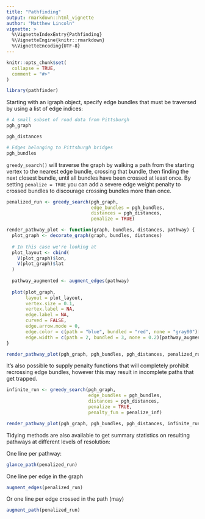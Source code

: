 ```yaml
---
title: "Pathfinding"
output: rmarkdown::html_vignette
author: "Matthew Lincoln"
vignette: >
  %\VignetteIndexEntry{Pathfinding}
  %\VignetteEngine{knitr::rmarkdown}
  %\VignetteEncoding{UTF-8}
---
```


```r
knitr::opts_chunk$set(
  collapse = TRUE,
  comment = "#>"
)
```

```r
library(pathfinder)
```

Starting with an igraph object, specify edge bundles that must be traversed by using a list of edge indices:

```r
# A small subset of road data from Pittsburgh
pgh_graph

pgh_distances

# Edges belonging to Pittsburgh bridges
pgh_bundles
```

`greedy_search()` will traverse the graph by walking a path from the starting vertex to the nearest edge bundle, crossing that bundle, then finding the next closest bundle, until all bundles have been crossed at least once.
By setting `penalize = TRUE` you can add a severe edge weight penalty to crossed bundles to discourage crossing bundles more than once.

```r
penalized_run <- greedy_search(pgh_graph, 
                               edge_bundles = pgh_bundles, 
                               distances = pgh_distances, 
                               penalize = TRUE)
```

```r
render_pathway_plot <- function(graph, bundles, distances, pathway) {
  plot_graph <- decorate_graph(graph, bundles, distances)
  
  # In this case we're looking at 
  plot_layout <- cbind(
    V(plot_graph)$lon,
    V(plot_graph)$lat
  )
  
  pathway_augmented <- augment_edges(pathway)
  
  plot(plot_graph, 
       layout = plot_layout,
       vertex.size = 0.1, 
       vertex.label = NA, 
       edge.label = NA, 
       curved = FALSE, 
       edge.arrow.mode = 0,
       edge.color = c(path = "blue", bundled = "red", none = "gray80")[pathway_augmented$edge_type],
       edge.width = c(path = 2, bundled = 3, none = 0.2)[pathway_augmented$edge_type])
}

render_pathway_plot(pgh_graph, pgh_bundles, pgh_distances, penalized_run)
```

It's also possible to supply penalty functions that will completely prohibit recrossing edge bundles, however this may result in incomplete paths that get trapped.

```r
infinite_run <- greedy_search(pgh_graph, 
                              edge_bundles = pgh_bundles, 
                              distances = pgh_distances, 
                              penalize = TRUE, 
                              penalty_fun = penalize_inf)

render_pathway_plot(pgh_graph, pgh_bundles, pgh_distances, infinite_run)
```

Tidying methods are also available to get summary statistics on resulting pathways at different levels of resolution:

One line per pathway:

```r
glance_path(penalized_run)
```

One line per edge in the graph

```r
augment_edges(penalized_run)
```

Or one line per edge crossed in the path (may)

```r
augment_path(penalized_run)
```
